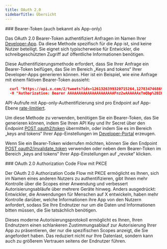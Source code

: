 ```yaml
---
title: OAuth 2.0
sidebarTitle: Übersicht
---
```


<div id="bearer-token-also-known-as-app-only">
  ### Bearer-Token (auch bekannt als App-only)
</div>

Das OAuth 2.0 Bearer-Token authentifiziert Anfragen im Namen Ihrer [Developer-App](/de/resources/fundamentals/developer-apps). Da diese Methode spezifisch für die App ist, sind keine Nutzer beteiligt. Sie eignet sich typischerweise für Entwickler, die schreibgeschützten Zugriff auf öffentliche Informationen benötigen.

Diese Authentifizierungsmethode erfordert, dass Sie Ihrer Anfrage ein Bearer-Token beifügen, das Sie im Bereich „Keys and tokens“ Ihrer Developer-Apps generieren können. Hier ist ein Beispiel, wie eine Anfrage mit einem fiktiven Bearer-Token aussieht:

```json
  curl "https://api.x.com/2/tweets?ids=1261326399320715264,1278347468690915330" \
  -H "Authorization: Bearer AAAAAAAAAAAAAAAAAAAAAFnz2wAAAAAAxTmQbp%2BIHDtAhTBbyNJon%2BA72K4%3DeIaigY0QBrv6Rp8KZQQLOTpo9ubw5Jt?WRE8avbi"
```

API-Aufrufe mit App-only-Authentifizierung sind pro Endpoint auf App-Ebene [rate-limitiert](/de/resources/fundamentals/rate-limits).

Um diese Methode zu verwenden, benötigen Sie ein Bearer-Token, das Sie generieren können, indem Sie Ihren API Key und Ihr Secret über den Endpoint [POST oauth2/token](/de/resources/fundamentals/authentication/api-reference#post-oauth2-token) übermitteln, oder indem Sie es im Bereich „keys and tokens“ Ihrer App-Einstellungen im [Developer-Portal](/de/resources/fundamentals/developer-portal) erzeugen.

Wenn Sie ein Bearer-Token widerrufen möchten, können Sie den Endpoint [POST oauth2/invalidate\_token](/de/resources/fundamentals/authentication/api-reference#post-oauth2-invalidate-token) verwenden oder neben dem Bearer-Token im Bereich „keys and tokens“ Ihrer App-Einstellungen auf „revoke“ klicken.

<div id="oauth-20-authorization-code-flow-with-pkce">
  ### OAuth 2.0 Authorization Code Flow mit PKCE
</div>

Der OAuth 2.0 Authorization Code Flow mit PKCE ermöglicht es Ihnen, sich im Namen eines anderen Nutzers zu authentifizieren, gibt Ihnen mehr Kontrolle über die Scopes einer Anwendung und verbessert Autorisierungsabläufe über mehrere Geräte hinweg. Anders ausgedrückt: Entwickler, die Anwendungen für Menschen auf X entwickeln, haben mehr Kontrolle darüber, welche Informationen ihre App von den Nutzern anfordert, sodass Sie Ihre Endnutzer nur um die Daten und Informationen bitten müssen, die Sie tatsächlich benötigen.

Dieses moderne Autorisierungsprotokoll ermöglicht es Ihnen, Ihren Endnutzern einen schlankeren Zustimmungsablauf zur Autorisierung Ihrer App zu präsentieren, der nur die spezifischen Scopes anzeigt, die Sie angefordert haben. Das reduziert nicht nur Ihre Datenlast, sondern kann auch zu größerem Vertrauen seitens der Endnutzer führen.